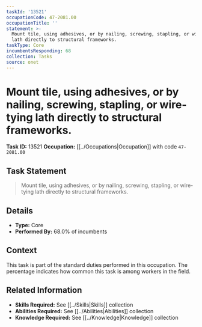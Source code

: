```yaml
---
taskId: '13521'
occupationCode: 47-2081.00
occupationTitle: ''
statement: >-
  Mount tile, using adhesives, or by nailing, screwing, stapling, or wire-tying
  lath directly to structural frameworks.
taskType: Core
incumbentsResponding: 68
collection: Tasks
source: onet
---
```

# Mount tile, using adhesives, or by nailing, screwing, stapling, or wire-tying lath directly to structural frameworks.

**Task ID:** 13521
**Occupation:** [[../Occupations|Occupation]] with code `47-2081.00`

## Task Statement

> Mount tile, using adhesives, or by nailing, screwing, stapling, or wire-tying lath directly to structural frameworks.

## Details

- **Type:** Core
- **Performed By:** 68.0% of incumbents

## Context

This task is part of the standard duties performed in this occupation. The percentage indicates how common this task is among workers in the field.

## Related Information

- **Skills Required:** See [[../Skills|Skills]] collection
- **Abilities Required:** See [[../Abilities|Abilities]] collection
- **Knowledge Required:** See [[../Knowledge|Knowledge]] collection
